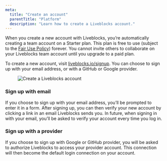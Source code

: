 ```yaml
---
meta:
  title: "Create an account"
  parentTitle: "Platform"
  description: "Learn how to create a Liveblocks account."
---
```


When you create a new account with Liveblocks, you’re automatically creating a
team account on a Starter plan. This plan is free to use (subject to the
[Fair Use Policy](/docs/platform/limits/fair-use-policy)) forever. You cannot
invite others to collaborate on your Liveblocks team account until you upgrade
to a paid plan.

To create a new account, visit [liveblocks.io/signup](/auth/signup). You can
choose to sign up with your email address, or with a GitHub or Google provider.

<Figure>
  <Image
    src="/assets/account-management/sign-up.png"
    alt="Create a Liveblocks account"
    width={768}
    height={406}
  />
</Figure>

### Sign up with email

If you choose to sign up with your email address, you’ll be prompted to enter it
in a form. After signing up, you can then verify your new account by clicking a
link in an email Liveblocks sends you. In future, when signing in with your
email, you’ll be asked to verify your account every time you log in.

### Sign up with a provider

If you choose to sign up with Google or GitHub provider, you will be asked to
authorize Liveblocks to access your provider account. This connection will then
become the default login connection on your account.
